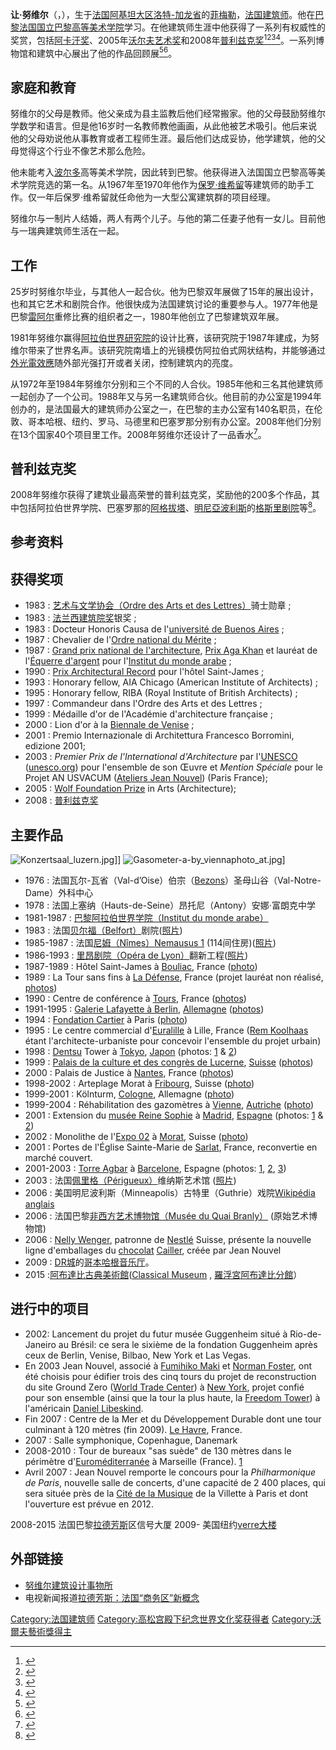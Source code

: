 {{noteTA
|T=zh-cn:让·努维尔;zh-tw:尚·努維爾;
|1=zh-cn:让·努维尔;zh-tw:尚·努維爾;
|2=zh-cn:明尼阿波利斯;zh-tw:明尼亞波利斯;
}}
{{Infobox architect
|name=让·努维尔<br>Jean Nouvel
|image=Jean Nouvel 2009 Vienna frontal.jpg
|image_size=250px
|caption = 2009年的让·努维尔
|nationality= {{FRA}}
|birth_date={{Birth date and age|df=yes|1945|8|12}}
|birth_place= {{FRA}}[[洛特-加龙省|洛特-加龙省]][[菲梅|菲梅]]
|alma_mater= [[国立高等美术学院|国立高等美术学院]]
|practice= Ateliers Jean Nouvel
|significant_buildings= 巴黎阿拉伯世界研究所<br /> [[琉森文化和会议中心|琉森文化和会议中心]]<br /> 明尼阿波利斯{{le|格思里剧院|Guthrie Theater}}<br /> 巴塞罗那[[阿格巴塔|阿格巴塔]]<br /> 巴黎[[国家凯布朗利博物馆|国家凯布朗利博物馆]]<br>巴黎[[卡地亚当代艺术基金会|卡地亚当代艺术基金会]]
|significant_projects=  [[巴黎爱乐厅|巴黎爱乐厅]] (2012)<br /> [[阿布扎比卢浮宫|阿布扎比卢浮宫]] (2017)
|awards=[[阿卡汗建筑奖|阿卡汗建筑奖]] (阿拉伯世界研究所)<br /> [[普利兹克建筑奖|普利兹克建筑奖]]<br /> [[沃尔夫艺术奖|沃尔夫艺术奖]]<br /> [[高松宫殿下纪念世界文化奖|高松宫殿下纪念世界文化奖]]
}}

'''让·努维尔'''（{{lang-fr|'''Jean Nouvel'''}}，{{bd|1945年|8月12日|catIdx=Nouvel}}），生于[[法国|法国]][[阿基坦大区|阿基坦大区]][[洛特-加龙省|洛特-加龙省]]的[[菲梅勒|菲梅勒]]，[[法国|法国]][[建筑师|建筑师]]。他在[[巴黎|巴黎]][[法国国立巴黎高等美术学院|法国国立巴黎高等美术学院]]学习。在他建筑师生涯中他获得了一系列有权威性的奖赏，包括[[阿卡汗奖|阿卡汗奖]]、2005年[[沃尔夫艺术奖|沃尔夫艺术奖]]和2008年[[普利兹克奖|普利兹克奖]]<ref name=AgaKhan>{{cite web|url=http://www.akdn.org/agency/akaa/fourthcycle/france.html|publisher=Aga Khan Development Network|title=Aga Khan Award for Architecture; The Fourth Award Cycle, 1987-1989|accessdate=2008年3月30日|deadurl=yes|archiveurl=https://web.archive.org/web/20080315014443/http://www.akdn.org/agency/akaa/fourthcycle/france.html|archivedate=2008年3月15日}}</ref><ref name=Wolf>{{cite web|url=http://www.wolffund.org.il/full.asp?id=123|title=THE 2005 Wolf Foundation Prize in the Arts|accessdate=2008年3月30日|publisher=Wolf Foundation|deadurl=yes|archiveurl=https://web.archive.org/web/20070914113802/http://www.wolffund.org.il/full.asp?id=123|archivedate=2007年9月14日}}</ref><ref name=Pritzker>{{cite news|work=《纽约时报》|url=http://www.nytimes.com/2008/03/31/arts/design/31prit.html?hp|author=Robin Pogrebin|date=2008年3月30日|accessdate=2008年3月30日|title=French Architect Wins Pritzker Prize|archive-date=2018年2月3日|archive-url=https://web.archive.org/web/20180203181131/http://www.nytimes.com/2008/03/31/arts/design/31prit.html?hp|dead-url=no}}</ref><ref name=Pritzker-citation>{{cite web|url=http://www.pritzkerprize.com/full_new_site/nouvel/mediareleases/08_media_kit.pdf|title=Media Kit announcing the 2008 Pritzker architecture Prize Laureate|publisher=The Hyatt Foundation|date=2008年3月31日|accessdate=2008年3月31日|format=PDF|deadurl=yes|archiveurl=https://web.archive.org/web/20080409133706/http://www.pritzkerprize.com/full_new_site/nouvel/mediareleases/08_media_kit.pdf|archivedate=2008年4月9日}}</ref>。一系列博物馆和建筑中心展出了他的作品回顾展<ref name=Pompidou>{{cite web|url=http://www.cnac-gp.fr/Pompidou/Communication.nsf/docs/ID2724EFC64E1E78C5C1256B12005181B5/$File/nouvelnouveau.pdf|format=PDF|title=Press release for a 2001-2002 retrospective of Nouvel's work|publisher=蓬皮杜中心|year=2001年|accessdate=2008年3月30日|deadurl=yes|archiveurl=https://web.archive.org/web/20080409133646/http://www.cnac-gp.fr/Pompidou/Communication.nsf/docs/ID2724EFC64E1E78C5C1256B12005181B5/%24File/nouvelnouveau.pdf|archivedate=2008年4月9日}}</ref><ref name=StateofArt>{{cite journal|url=http://www.state-of-art.org/state-of-art/ISSUE%20EIGHT/ISSUE-8.html|journal=State of Art|number=8|date=2006年冬|title=Not all Sweetness and Light at Quai Branly|author=Alain Adam|deadurl=yes|archiveurl=https://web.archive.org/web/20080310230213/http://www.state-of-art.org/state-of-art/ISSUE%20EIGHT/ISSUE-8.html|archivedate=2008-03-10|access-date=2009-12-20}}</ref>。

==家庭和教育==
努维尔的父母是教师。他父亲成为县主监教后他们经常搬家。他的父母鼓励努维尔学数学和语言。但是他16岁时一名教师教他画画，从此他被艺术吸引。他后来说他的父母劝说他从事教育或者工程师生涯。最后他们达成妥协，他学建筑，他的父母觉得这个行业不像艺术那么危险。

他未能考入[[波尔多|波尔多]]高等美术学院，因此转到巴黎。他获得进入法国国立巴黎高等美术学院竞选的第一名。从1967年至1970年他作为[[保罗·维希留|保罗·维希留]]等建筑师的助手工作。仅一年后保罗·维希留就任命他为一大型公寓建筑群的项目经理。

努维尔与一制片人结婚，两人有两个儿子。与他的第二任妻子他有一女儿。目前他与一瑞典建筑师生活在一起。

==工作==
25岁时努维尔毕业，与其他人一起合伙。他为巴黎双年展做了15年的展出设计，也和其它艺术和剧院合作。他很快成为法国建筑讨论的重要参与人。1977年他是巴黎[[雷阿尔|雷阿尔]]重修比赛的组织者之一，1980年他创立了巴黎建筑双年展。

1981年努维尔赢得[[阿拉伯世界研究院|阿拉伯世界研究院]]的设计比赛，该研究院于1987年建成，为努维尔带来了世界名声。该研究院南墙上的光镜模仿阿拉伯式网状结构，并能够通过[[外光電效應|外光電效應]]随外部光强打开或者关闭，控制建筑内的亮度。

从1972年至1984年努维尔分别和三个不同的人合伙。1985年他和三名其他建筑师一起创办了一个公司。1988年又与另一名建筑师合伙。他目前的办公室是1994年创办的，是法国最大的建筑师办公室之一，在巴黎的主办公室有140名职员，在伦敦、哥本哈根、纽约、罗马、马德里和巴塞罗那分别有办公室。2008年他们分别在13个国家40个项目里工作。2008年努维尔还设计了一品香水<ref>{{cite web|author=Slenske, Michael|title=Pocket Rocket|url=http://men.style.com/news/blog/2008/03/pocket-rocket.html|publisher=Advance Publications via Men.Style.com|date=2008年3月20日|accessdate=2008年4月2日|deadurl=yes|archiveurl=https://web.archive.org/web/20080324221257/http://men.style.com/news/blog/2008/03/pocket-rocket.html|archivedate=2008年3月24日}}</ref>。

==普利兹克奖==

2008年努维尔获得了建筑业最高荣誉的普利兹克奖，奖励他的200多个作品，其中包括阿拉伯世界学院、巴塞罗那的[[阿格拔塔|阿格拔塔]]、[[明尼亞波利斯|明尼亞波利斯]]的[[格斯里剧院|格斯里剧院]]等<ref name=BBC>{{cite news|title=Nouvel wins top architect's prize|url=http://news.bbc.co.uk/2/hi/europe/7322531.stm|date=2008年3月31日|publisher=BBC News|accessdate=2008年3月31日|archive-date=2012年5月21日|archive-url=https://web.archive.org/web/20120521092441/http://news.bbc.co.uk/2/hi/europe/7322531.stm|dead-url=no}}</ref>。

==参考资料==
{{Reflist|3}}

== 获得奖项 ==
* 1983 : [[艺术与文学协会（Ordre_des_Arts_et_des_Lettres）|艺术与文学协会（Ordre des Arts et des Lettres）]]骑士勋章 ;
* 1983 : [[法兰西建筑院奖|法兰西建筑院奖]]银奖 ;
* 1983 : Docteur Honoris Causa de l'[[université_de_Buenos_Aires|université de Buenos Aires]] ;
* 1987 : Chevalier de l'[[Ordre_national_du_Mérite|Ordre national du Mérite]] ;
* 1987 : [[Grand_prix_national_de_l'architecture|Grand prix national de l'architecture]], [[Prix_Aga_Khan_d'architecture|Prix Aga Khan]] et lauréat de l'[[Prix_de_l'Équerre_d'Argent|Équerre d'argent]] pour l'[[Institut_du_monde_arabe|Institut du monde arabe]] ;
* 1990 : [[Prix_Architectural_Record|Prix Architectural Record]] pour l'hôtel Saint-James ;
* 1993 : Honorary fellow, AIA Chicago (American Institute of Architects) ;
* 1995 : Honorary fellow, RIBA (Royal Institute of British Architects) ;
* 1997 : Commandeur dans l'Ordre des Arts et des Lettres ;
* 1999 : Médaille d'or de l'Académie d'architecture française ;
* 2000 : Lion d'or à la [[Biennale_de_Venise|Biennale de Venise]] ;
* 2001 : Premio Internazionale di Architettura Francesco Borromini, edizione 2001;
* 2003 : ''Premier Prix de l'International d'Architecture'' par l'[[Organisation_des_Nations_unies_pour_l'éducation,_la_science_et_la_culture|UNESCO]] ([http://portal.unesco.org/culture/fr/ev.php-URL_ID=2665&URL_DO=DO_TOPIC&URL_SECTION=201.html unesco.org]{{Wayback|url=http://portal.unesco.org/culture/fr/ev.php-URL_ID%3D2665%26URL_DO%3DDO_TOPIC%26URL_SECTION%3D201.html |date=20160706232917 }}) pour l'ensemble de son Œuvre et ''Mention Spéciale'' pour le Projet AN USVACUM ([https://web.archive.org/web/20110527120157/http://www.jeannouvel.com/francais/preloader.html Ateliers Jean Nouvel]) (Paris France);
* 2005 : [[Prix_Wolf|Wolf Foundation Prize]] in Arts (Architecture);
* 2008 : [[普利兹克奖|普利兹克奖]]

== 主要作品 ==

[[File:Konzertsaal_luzern.jpg|thumb]]]]
[[File:Gasometer-a-by_viennaphoto_at.jpg|thumb]]]

* 1976 : 法国瓦尔-瓦省（Val-d’Oise）伯宗（[[Bezons|Bezons]]）圣母山谷（Val-Notre-Dame）外科中心
* 1978 : 法国上塞纳（Hauts-de-Seine）昂托尼（Antony）安娜·富朗克中学
* 1981-1987 : [[巴黎|巴黎]][[阿拉伯世界学院（Institut_du_monde_arabe）|阿拉伯世界学院（Institut du monde arabe）]]
* 1983 : 法国[[贝尔福（Belfort）|贝尔福（Belfort）]]剧院([http://www.galinsky.com/buildings/belfort/index.htm 照片])
* 1985-1987 : 法国[[尼姆（Nîmes）|尼姆（Nîmes）]][[Nemausus_1|Nemausus 1]] (114间住房)([http://www.peripheries.net/article270.html 照片]{{Wayback|url=http://www.peripheries.net/article270.html |date=20070306113740 }})
* 1986-1993 : [[里昂剧院（Opéra_de_Lyon）|里昂剧院（Opéra de Lyon）]]翻新工程([https://web.archive.org/web/20051210031959/http://www.athenaeum.ch/lyonoper.htm 照片])
* 1987-1989 : Hôtel Saint-James à [[Bouliac|Bouliac]], France ([https://web.archive.org/web/20070427112634/http://www.relaischateaux.com/fr/search-book/hotel-restaurant/stjames/ photo])
* 1989 : La Tour sans fins à [[La_Défense|La Défense]], France (projet lauréat non réalisé, [http://eras.free.fr/html/archi/tsf.html photos]{{Wayback|url=http://eras.free.fr/html/archi/tsf.html |date=20081206132707 }})
* 1990 : Centre de conférence à [[Tours|Tours]], France ([https://web.archive.org/web/20070228131931/http://france.archiseek.com/indre_et_loire/tours/vinci_centre.html photos])
* 1991-1995 : [[Galeries_lafayette_Berlin|Galerie Lafayette à Berlin]], [[Allemagne|Allemagne]] ([https://web.archive.org/web/20070427195138/http://www.berlin-en-ligne.com/lafayette.php photos])
* 1994 : [[Fondation_Cartier|Fondation Cartier]] à Paris ([http://www.galinsky.com/buildings/cartier/ photo]{{Wayback|url=http://www.galinsky.com/buildings/cartier/ |date=20070228230223 }})
* 1995 : Le centre commercial d'[[Euralille|Euralille]] à Lille, France ([[Rem_Koolhaas|Rem Koolhaas]] étant l'architecte-urbaniste pour concevoir l'ensemble du projet urbain)
* 1998 : [[Dentsu|Dentsu]] Tower à [[Tokyo|Tokyo]], [[Japon|Japon]] (photos: [http://glas-druck.com/siebdruck-keramisch/dentsu.htm 1]{{Wayback|url=http://glas-druck.com/siebdruck-keramisch/dentsu.htm |date=20070612155404 }} & [https://web.archive.org/web/20061022012837/http://www.photokyo.com/showpicture.asp?number=645 2])
* 1999 : [[Palais_de_la_culture_et_des_congrès_de_Lucerne|Palais de la culture et des congrès de Lucerne]], [[Suisse|Suisse]] ([http://www.vitruvio.ch/arc/contemporary/1946-2000/mcc.php photos]{{Wayback|url=http://www.vitruvio.ch/arc/contemporary/1946-2000/mcc.php |date=20060506210227 }})
* 2000 : Palais de Justice à [[Nantes|Nantes]], France ([https://web.archive.org/web/20060523024233/http://www.vjoncheray.com/phototheque/fr/photos_nantes/monuments/palais_justice/ photos])
* 1998-2002 : Arteplage Morat à [[Fribourg_(ville)|Fribourg]], Suisse ([http://www.structurae.info/fr/structures/data/s0006746/index.cfm photo])
* 1999-2001 : Kölnturm, [[Cologne|Cologne]], Allemagne ([http://www.structurae.info/fr/structures/data/s0001362/index.cfm photo])
* 1999-2004 : Réhabilitation des gazomètres à [[Vienne_(Autriche)|Vienne]], [[Autriche|Autriche]] ([https://web.archive.org/web/20070927003403/http://www.wiener-gasometer.at/de/gasometer/a/ photo])
* 2001 : Extension du [[Museo_Reina_Sofía|musée Reine Sophie]] à [[Madrid|Madrid]], [[Espagne|Espagne]] (photos: [http://nyartsmagazine.com/articles.php?aid=430 1]{{Wayback|url=http://nyartsmagazine.com/articles.php?aid=430 |date=20051222144734 }} & [http://www.guiadelocio.com/madrid/arte/mostrar.cfm?id=85848 2]{{Wayback|url=http://www.guiadelocio.com/madrid/arte/mostrar.cfm?id=85848 |date=20070320044200 }})
* 2002 : Monolithe de l'[[Exposition_nationale_suisse_de_2002|Expo 02]] à [[Morat|Morat]], Suisse ([http://de.wikipedia.org/wiki/Bild:Monolith_by_nouvel_small.jpg photo]{{Wayback|url=http://de.wikipedia.org/wiki/Bild:Monolith_by_nouvel_small.jpg |date=20071203111603 }})
* 2001 : Portes de l'Église Sainte-Marie de [[Sarlat|Sarlat]], France, reconvertie en marché couvert.
* 2001-2003 : [[Torre_Agbar|Torre Agbar]] à [[Barcelone|Barcelone]], Espagne (photos: [http://www.structurae.info/fr/structures/data/s0000429/index.cfm 1], [http://www.emporis.com/en/wm/bu/?id=100200 2]{{Wayback|url=http://www.emporis.com/en/wm/bu/?id=100200 |date=20070318223932 }}, [http://en.wikipedia.org/wiki/Torre_Agbar 3]{{Wayback|url=http://en.wikipedia.org/wiki/Torre_Agbar |date=20070628183109 }})
* 2003 : 法国[[佩里格（Périgueux）|佩里格（Périgueux）]]维纳斯艺术馆 ([http://www.structurae.info/fr/structures/data/s0010081/index.cfm 照片]{{Wayback|url=http://www.structurae.info/fr/structures/data/s0010081/index.cfm |date=20090107033117 }})
* 2006 : 美国明尼波利斯（Minneapolis）古特里（Guthrie）戏院[http://en.wikipedia.org/wiki/Guthrie_Theater Wikipédia anglais]{{Wayback|url=http://en.wikipedia.org/wiki/Guthrie_Theater |date=20061128004211 }}
* 2006 : 法国巴黎[[非西方艺术博物馆（Musée_du_Quai_Branly）|非西方艺术博物馆（Musée du Quai Branly）]] (原始艺术博物馆)
* 2006 : [[Nelly_Wenger|Nelly Wenger]], patronne de [[Nestlé|Nestlé]] Suisse, présente la nouvelle ligne d'emballages du [[chocolat|chocolat]] [[Cailler|Cailler]], créée par Jean Nouvel
* 2009 : [[DR城|DR城]]的[[哥本哈根音乐厅|哥本哈根音乐厅]]。
* 2015 :[[阿布達比|阿布達比]][[古典美術館|古典美術館]]([[Classical_Museum|Classical Museum]] , [[羅浮宮|羅浮宮]][[阿布達比|阿布達比]][[分館|分館]]）

== 进行中的项目 ==
* 2002: Lancement du projet du futur musée Guggenheim situé à Rio-de-Janeiro au Brésil: ce sera le sixième de la fondation Guggenheim après ceux de Berlin, Venise, Bilbao, New York et Las Vegas. 
* En 2003 Jean Nouvel, associé à [[Fumihiko_Maki|Fumihiko Maki]] et [[Norman_Foster_(architecte)|Norman Foster]], ont été choisis pour édifier trois des cinq tours du projet de reconstruction du site Ground Zero ([[World_Trade_Center|World Trade Center]]) à [[New_York|New York]], projet confié pour son ensemble (ainsi que la tour la plus haute, la [[Freedom_Tower|Freedom Tower]]) à l'américain [[Daniel_Libeskind|Daniel Libeskind]]. 
* Fin 2007 : Centre de la Mer et du Développement Durable  dont une tour culminant à 120 mètres (fin 2009). [[Le_Havre|Le Havre]], France.
* 2007 : Salle symphonique, Copenhague, Danemark
* 2008-2010 : Tour de bureaux "sas suède" de 130 mètres dans le périmètre d'[[Euroméditerranée|Euroméditerranée]] à Marseille (France). [https://web.archive.org/web/20070304074024/http://cultureetloisirs.france2.fr/architecture/22858614-fr.php]
* Avril 2007 : Jean Nouvel remporte le concours pour la ''Philharmonique de Paris'', nouvelle salle de concerts, d'une capacité de 2 400 places, qui sera située près de la [[Cité_de_la_Musique|Cité de la Musique]] de la Villette à Paris et dont l'ouverture est prévue en 2012.
2008-2015 法国巴黎[[拉德芳斯|拉德芳斯]]区信号大厦
2009-  美国纽约[https://web.archive.org/web/20090525040116/http://www.archgo.com/hotel/tower-verre-in-new-york-by-jean-nouvel.html verre大楼]

== 外部链接 ==
{{commonscat|Buildings by Jean Nouvel|les constructions de Jean Nouvel}}
* [http://www.jeannouvel.fr 努维尔建筑设计事物所]{{Wayback|url=http://www.jeannouvel.fr/ |date=20171018035130 }}
* 电视新闻报道[https://web.archive.org/web/20090502161956/http://www.china-europa.tv/sustainable-cities/videos/China_Europa_TV/video-597/597/ 拉德芳斯：法国“商务区”新概念]

{{Pritzker Prize laureates}}
{{沃尔夫艺术奖}}
{{高松宫殿下纪念世界文化奖获得者|architecture}}

{{Authority control}}
{{DEFAULTSORT:Nouvel, Jean}}
[[Category:法国建筑师|Category:法国建筑师]]
[[Category:高松宫殿下纪念世界文化奖获得者|Category:高松宫殿下纪念世界文化奖获得者]]
[[Category:沃爾夫藝術獎得主|Category:沃爾夫藝術獎得主]]
